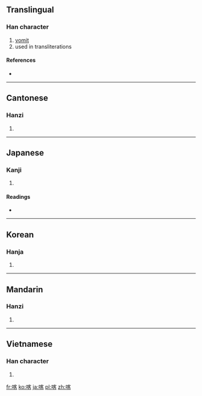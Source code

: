 ==Translingual==

===Han character===
{{Han char|rn=30|rad=口|as=09|sn=12|four=6306<sub>4</sub>|canj=口十竹口 (RJHR)}}

# [[vomit]]
# used in transliterations

====References====
* {{Han ref|kx=0197.100|dkj=03896|dj=0418.310|hdz=10662.060|uh=5580|ud=21888|bh=B3D8|bd=46040}}

----

==Cantonese==

===Hanzi===
{{yue-hanzi|jyut=|y=kak1}}

# {{defn|Cantonese|sort=口09}}

----

==Japanese==

===Kanji===
{{ja-kanji|grade=|rs=口09}}

# {{defn|Japanese|sort=口09}}

====Readings====
* {{ja-readings|on=[[かく]] (kaku)|kun=[[はく]] (haku)}}

----

==Korean==

===Hanja===
{{ko-hanja|hangeul=객|rv=gaek|mr=kaek}}

# {{defn|Korean|sort=口09}}

----

==Mandarin==

===Hanzi===
{{cmn-hanzi|pin=[[kā]] ([[ka1]])}}

# {{defn|Mandarin|sort=口09}}

----

==Vietnamese==

===Han character===
{{vi-hantu|[[khách]], [[ca]]|rs=口09}}

# {{defn|Vietnamese|sort=口09}}

[[fr:喀]]
[[ko:喀]]
[[ja:喀]]
[[pl:喀]]
[[zh:喀]]